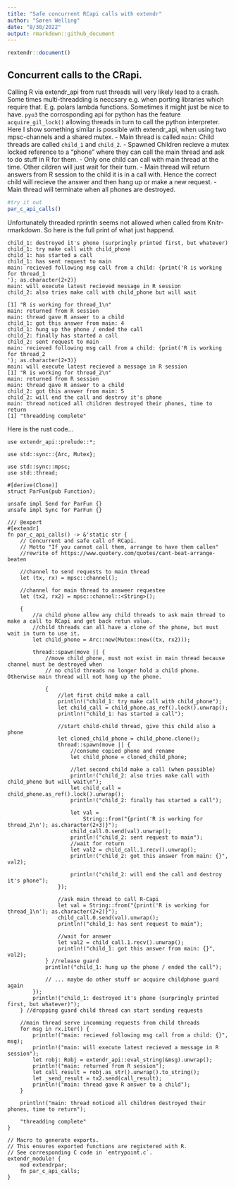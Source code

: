 ```yaml
---
title: "Safe concurrent RCapi calls with extendr"
author: "Søren Welling"
date: "8/30/2022"
output: rmarkdown::github_document
---
```



```r
rextendr::document()
```

## Concurrent calls to the CRapi.

Calling R via extendr_api from rust threads will very likely lead to a crash. Some times multi-threadding is neccsary e.g. when porting libraries which require that. E.g. polars lambda functions. Sometimes it might just be nice to have. `pyo3` the corrosponding api for python has the feature `acquire_gil_lock()` allowing threads in turn to call the python interpreter. Here I show something similar is possible with extendr_api, when using two mpsc-channels and a shared mutex.
 - Main thread is called `main:` Child threads are called `child_1` and `child_2`.
 - Spawned Children recieve a mutex locked reference to a "phone" where they can call the main thread and ask to do stuff in R for them.
 - Only one child can call with main thread at the time. Other cildren will just wait for their turn.
 - Main thread will return answers from R session to the child it is in a call with. Hence the correct child will recieve the answer and then hang up or make a new request.
 - Main thread will terminate when all phones are destroyed.

```r
#try it out
par_c_api_calls()

```

Unfortunately threaded rprintln seems not allowed when called from Knitr-rmarkdown.
So here is the full print of what just happend.
```
child_1: destroyed it's phone (surpringly printed first, but whatever)
child_1: try make call with child_phone
child_1: has started a call
child_1: has sent request to main
main: recieved following msg call from a child: {print('R is working for thread_1
'); as.character(2+2)}
main: will execute latest recieved message in R session
child_2: also tries make call with child_phone but will wait

[1] "R is working for thread_1\n"
main: returned from R session
main: thread gave R answer to a child
child_1: got this answer from main: 4
child_1: hung up the phone / ended the call
child_2: finally has started a call
child_2: sent request to main
main: recieved following msg call from a child: {print('R is working for thread_2
'); as.character(2+3)}
main: will execute latest recieved a message in R session
[1] "R is working for thread_2\n"
main: returned from R session
main: thread gave R answer to a child
child_2: got this answer from main: 5
child_2: will end the call and destroy it's phone
main: thread noticed all children destroyed their phones, time to return
[1] "threadding complete"

```


Here is the rust code...
```
use extendr_api::prelude::*;

use std::sync::{Arc, Mutex};

use std::sync::mpsc;
use std::thread;

#[derive(Clone)]
struct ParFun(pub Function);

unsafe impl Send for ParFun {}
unsafe impl Sync for ParFun {}

/// @export
#[extendr]
fn par_c_api_calls() -> &'static str {
    // Concurrent and safe call of RCapi.
    // Motto "If you cannot call them, arrange to have them callen"
    //rewrite of https://www.quotery.com/quotes/cant-beat-arrange-beaten

    //channel to send requests to main thread
    let (tx, rx) = mpsc::channel();

    //channel for main thread to answeer requestee
    let (tx2, rx2) = mpsc::channel::<String>();

    {
        //a child phone allow any child threads to ask main thread to make a call to RCapi and get back retun value.
        //child threads can all have a clone of the phone, but must wait in turn to use it.
        let child_phone = Arc::new(Mutex::new((tx, rx2)));

        thread::spawn(move || {
            //move child_phone, must not exist in main thread because channel must be destroyed when
            // no child threads no longer hold a child phone. Otherwise main thread will not hang up the phone.

            {
                //let first child make a call
                println!("child_1: try make call with child_phone");
                let child_call = child_phone.as_ref().lock().unwrap();
                println!("child_1: has started a call");

                //start child-child thread, give this child also a phone
                let cloned_child_phone = child_phone.clone();
                thread::spawn(move || {
                    //consume copied phone and rename
                    let child_phone = cloned_child_phone;

                    //let second child make a call (when possible)
                    println!("child_2: also tries make call with child_phone but will wait\n");
                    let child_call = child_phone.as_ref().lock().unwrap();
                    println!("child_2: finally has started a call");

                    let val =
                        String::from("{print('R is working for thread_2\n'); as.character(2+3)}");
                    child_call.0.send(val).unwrap();
                    println!("child_2: sent request to main");
                    //wait for return
                    let val2 = child_call.1.recv().unwrap();
                    println!("child_2: got this answer from main: {}", val2);

                    println!("child_2: will end the call and destroy it's phone");
                });

                //ask main thread to call R-Capi
                let val = String::from("{print('R is working for thread_1\n'); as.character(2+2)}");
                child_call.0.send(val).unwrap();
                println!("child_1: has sent request to main");

                //wait for answer
                let val2 = child_call.1.recv().unwrap();
                println!("child_1: got this answer from main: {}", val2);
            } //release guard
            println!("child_1: hung up the phone / ended the call");

            // ... maybe do other stuff or acquire childphone guard again
        });
        println!("child_1: destroyed it's phone (surpringly printed first, but whatever)");
    } //dropping guard child thread can start sending requests

    //main thread serve incomming requests from child threads
    for msg in rx.iter() {
        println!("main: recieved following msg call from a child: {}", msg);
        println!("main: will execute latest recieved a message in R session");
        let robj: Robj = extendr_api::eval_string(&msg).unwrap();
        println!("main: returned from R session");
        let call_result = robj.as_str().unwrap().to_string();
        let _send_result = tx2.send(call_result);
        println!("main: thread gave R answer to a child");
    }

    println!("main: thread noticed all children destroyed their phones, time to return");

    "threadding complete"
}

// Macro to generate exports.
// This ensures exported functions are registered with R.
// See corresponding C code in `entrypoint.c`.
extendr_module! {
    mod extendrpar;
    fn par_c_api_calls;
}

```
